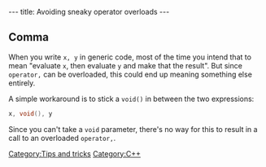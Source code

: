 ---
title: Avoiding sneaky operator overloads
---

== Comma ==

When you write <code>x, y</code> in generic code, most of the time you intend that to mean "evaluate <code>x</code>, then evaluate <code>y</code> and make that the result". But since <code>operator,</code> can be overloaded, this could end up meaning something else entirely.

A simple workaround is to stick a <code>void()</code> in between the two expressions:

<source lang="cpp">
x, void(), y
</source>

Since you can't take a <code>void</code> parameter, there's no way for this to result in a call to an overloaded <code>operator,</code>.

[[Category:Tips and tricks]]
[[Category:C++]]


